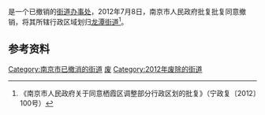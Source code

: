 {{中国乡级行政区|32/01/13/008/000}}

'''{{PAGENAMEBASE}}'''是{{PRC admin/fullname|32/01/13}}一个已撤销的[[街道办事处|街道办事处]]，2012年7月8日，南京市人民政府批复批复同意撤销{{PAGENAMEBASE}}，将其所辖行政区域划归[[龙潭街道_(南京市)|龙潭街道]]<ref>《南京市人民政府关于同意栖霞区调整部分行政区划的批复》（宁政复〔2012〕100号）</ref>。

== 参考资料 ==
{{reflist}}

{{中华人民共和国行政区划小作品}}
[[Category:南京市已撤消的街道|Category:南京市已撤消的街道]]
[[Category:栖霞区行政区划|废]]
[[Category:2012年废除的街道|Category:2012年废除的街道]]